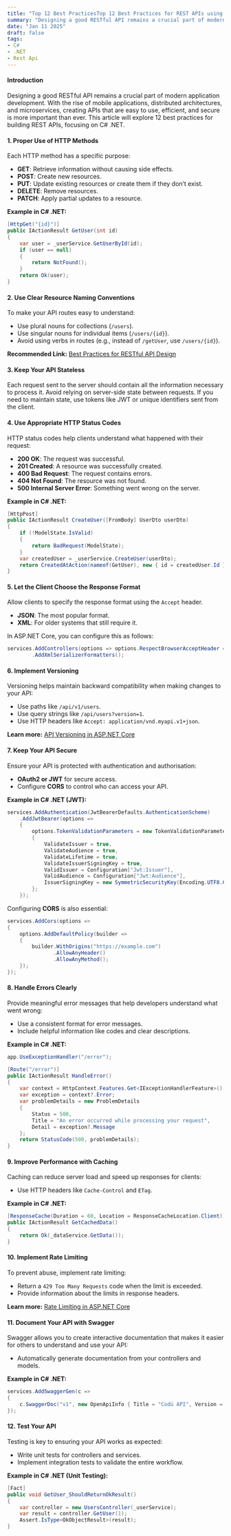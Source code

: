 ```yaml
---
title: "Top 12 Best PracticesTop 12 Best Practices for REST APIs using C# .NET"
summary: "Designing a good RESTful API remains a crucial part of modern application development. With the rise of mobile applications, distributed architectures, and microservices, creating APIs that are easy to use, efficient, and secure is more important than ever. This article will explore 12 best practices for building REST APIs, focusing on C# .NET."
date: "Jan 11 2025"
draft: false
tags:
- C#
- .NET
- Rest Api
---
```


#### Introduction

Designing a good RESTful API remains a crucial part of modern application development. With the rise of mobile applications, distributed architectures, and microservices, creating APIs that are easy to use, efficient, and secure is more important than ever. This article will explore 12 best practices for building REST APIs, focusing on C# .NET. 

#### 1. Proper Use of HTTP Methods

Each HTTP method has a specific purpose:
- **GET**: Retrieve information without causing side effects.
- **POST**: Create new resources.
- **PUT**: Update existing resources or create them if they don’t exist.
- **DELETE**: Remove resources.
- **PATCH**: Apply partial updates to a resource.

**Example in C# .NET:**

```csharp
[HttpGet("{id}")]
public IActionResult GetUser(int id)
{
    var user = _userService.GetUserById(id);
    if (user == null)
    {
        return NotFound();
    }
    return Ok(user);
}
```

#### 2. Use Clear Resource Naming Conventions

To make your API routes easy to understand:
- Use plural nouns for collections (`/users`).
- Use singular nouns for individual items (`/users/{id}`).
- Avoid using verbs in routes (e.g., instead of `/getUser`, use `/users/{id}`).

**Recommended Link:** [Best Practices for RESTful API Design](https://www.oreilly.com/library/view/restful-web-services/9780596529260/ch04.html)

#### 3. Keep Your API Stateless

Each request sent to the server should contain all the information necessary to process it. Avoid relying on server-side state between requests. If you need to maintain state, use tokens like JWT or unique identifiers sent from the client.

#### 4. Use Appropriate HTTP Status Codes

HTTP status codes help clients understand what happened with their request:
- **200 OK**: The request was successful.
- **201 Created**: A resource was successfully created.
- **400 Bad Request**: The request contains errors.
- **404 Not Found**: The resource was not found.
- **500 Internal Server Error**: Something went wrong on the server.

**Example in C# .NET:**

```csharp
[HttpPost]
public IActionResult CreateUser([FromBody] UserDto userDto)
{
    if (!ModelState.IsValid)
    {
        return BadRequest(ModelState);
    }
    var createdUser = _userService.CreateUser(userDto);
    return CreatedAtAction(nameof(GetUser), new { id = createdUser.Id }, createdUser);
}
```

#### 5. Let the Client Choose the Response Format

Allow clients to specify the response format using the `Accept` header.
- **JSON**: The most popular format.
- **XML**: For older systems that still require it.

In ASP.NET Core, you can configure this as follows:

```csharp
services.AddControllers(options => options.RespectBrowserAcceptHeader = true)
        .AddXmlSerializerFormatters();
```

#### 6. Implement Versioning

Versioning helps maintain backward compatibility when making changes to your API:
- Use paths like `/api/v1/users`.
- Use query strings like `/api/users?version=1`.
- Use HTTP headers like `Accept: application/vnd.myapi.v1+json`.

**Learn more:** [API Versioning in ASP.NET Core](https://docs.microsoft.com/en-us/aspnet/core/web-api/)

#### 7. Keep Your API Secure

Ensure your API is protected with authentication and authorisation:
- **OAuth2 or JWT** for secure access.
- Configure **CORS** to control who can access your API.

**Example in C# .NET (JWT):**

```csharp
services.AddAuthentication(JwtBearerDefaults.AuthenticationScheme)
    .AddJwtBearer(options =>
    {
        options.TokenValidationParameters = new TokenValidationParameters
        {
            ValidateIssuer = true,
            ValidateAudience = true,
            ValidateLifetime = true,
            ValidateIssuerSigningKey = true,
            ValidIssuer = Configuration["Jwt:Issuer"],
            ValidAudience = Configuration["Jwt:Audience"],
            IssuerSigningKey = new SymmetricSecurityKey(Encoding.UTF8.GetBytes(Configuration["Jwt:Key"]))
        };
    });
```

Configuring **CORS** is also essential:

```csharp
services.AddCors(options =>
{
    options.AddDefaultPolicy(builder =>
    {
        builder.WithOrigins("https://example.com")
               .AllowAnyHeader()
               .AllowAnyMethod();
    });
});
```

#### 8. Handle Errors Clearly

Provide meaningful error messages that help developers understand what went wrong:
- Use a consistent format for error messages.
- Include helpful information like codes and clear descriptions.

**Example in C# .NET:**

```csharp
app.UseExceptionHandler("/error");

[Route("/error")]
public IActionResult HandleError()
{
    var context = HttpContext.Features.Get<IExceptionHandlerFeature>();
    var exception = context?.Error;
    var problemDetails = new ProblemDetails
    {
        Status = 500,
        Title = "An error occurred while processing your request",
        Detail = exception?.Message
    };
    return StatusCode(500, problemDetails);
}
```

#### 9. Improve Performance with Caching

Caching can reduce server load and speed up responses for clients:
- Use HTTP headers like `Cache-Control` and `ETag`.

**Example in C# .NET:**

```csharp
[ResponseCache(Duration = 60, Location = ResponseCacheLocation.Client)]
public IActionResult GetCachedData()
{
    return Ok(_dataService.GetData());
}
```

#### 10. Implement Rate Limiting

To prevent abuse, implement rate limiting:
- Return a `429 Too Many Requests` code when the limit is exceeded.
- Provide information about the limits in response headers.

**Learn more:** [Rate Limiting in ASP.NET Core](https://docs.microsoft.com/en-us/aspnet/core/performance/rate-limit)

#### 11. Document Your API with Swagger

Swagger allows you to create interactive documentation that makes it easier for others to understand and use your API:
- Automatically generate documentation from your controllers and models.

**Example in C# .NET:**

```csharp
services.AddSwaggerGen(c =>
{
    c.SwaggerDoc("v1", new OpenApiInfo { Title = "Codú API", Version = "v1" });
});
```

#### 12. Test Your API

Testing is key to ensuring your API works as expected:
- Write unit tests for controllers and services.
- Implement integration tests to validate the entire workflow.

**Example in C# .NET (Unit Testing):**

```csharp
[Fact]
public void GetUser_ShouldReturnOkResult()
{
    var controller = new UsersController(_userService);
    var result = controller.GetUser(1);
    Assert.IsType<OkObjectResult>(result);
}
```
